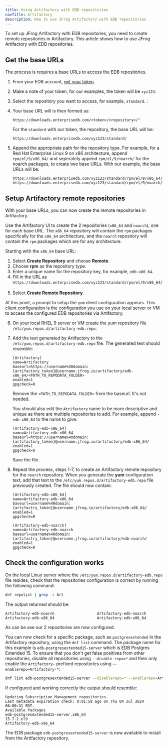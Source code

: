 ```yaml
---
title: Using Artifactory with EDB repositories
navTitle: Artifactory
description: How to use JFrog Artifactory with EDB repositories
---
```


To set up JFrog Artifactory with EDB repositories, you need to create remote repositories in Artifactory. This article shows how to use JFrog Artifactory with EDB repositories.

## Get the base URLs

The process is requires a base URLs to access the EDB repositories.

1. From your EDB account, [get your token](../../getting_started/with_cli/get_your_token).

1. Make a note of your token, for our examples, the token will be `xyz123`:

1. Select the repository you want to access, for example, `standard`. :

1. Your base URL will is then formed as:

    ```
    https://downloads.enterprisedb.com/<token>/<repository>/"
    ```

    For the `standard` with our token, the repository, the base URL will be:

    ```
    https://downloads.enterprisedb.com/xyz123/standard/
    ```

1. Append the appropriate path for the repository type. 
   For example, for a Red Hat Enterprise Linux 9 on x86 architecture, append `rpm/el/9/x86_64/` and seperately append `rpm/el/9/noarch/` for the noarch packages, to create two base URLs. With our example, the base URLs will be:

    ```
    https://downloads.enterprisedb.com/xyz123/standard/rpm/el/9/x86_64/
    https://downloads.enterprisedb.com/xyz123/standard/rpm/el/9/noarch/
    ```

## Setup Artifactory remote repositories

With your base URLs, you can now create the remote repositories in Artifactory.

Use the Artifactory UI to create the 2 repositories (`x86_64` and `noarch`), one for each base URL. The `x86_64` repository will contain the `rpm` packages specifically for the `x86_64` architecture, and the `noarch` repository will contain the `rpm` packages which are for any architecture.

Starting with the `x86_64` base URL:

1. Select **Create Repository** and choose **Remote**.
1. Choose **rpm** as the repository type.
1. Enter a unique name for the repository key, for example, `edb-x86_64`.
1. Fill in the URL as `https://downloads.enterprisedb.com/xyz123/standard/rpm/el/9/x86_64/`.
1. Select **Create Remote Repository**.

At this point, a prompt to setup the `yum` client configuration appears. This client configuration is the configuration you use on your local server or VM to access the configured EDB repositories via Artifactory.

6.  On your local RHEL 9 server or VM create the yum repository file `/etc/yum.repos.d/artifactory-edb.repo`.
    
7.  Add the text generated by Artifactory to the `/etc/yum.repos.d/artifactory-edb.repo` file. The generated text should resemble:
    
    ```
    [Artifactory]
    name=Artifactory
    baseurl=https://username%40domain:{artifactory_token}@username.jfrog.io/artifactory/edb-x86_64/<PATH_TO_REPODATA_FOLDER>
    enabled=1
    gpgcheck=0
    ```
    
    Remove the `<PATH_TO_REPODATA_FOLDER>` from the baseurl. It's not needed.

    You should also edit the `Atrifactory` name to be more descriptive and unique as there are multiple repositories to add. For example, append `-edb-x86_64` to the name to give:

    ```
    [Artifactory-edb-x86_64]
    name=Artifactory-edb-x86_64
    baseurl=https://username%40domain:{artifactory_token}@username.jfrog.io/artifactory/edb-x86_64/
    enabled=1
    gpgcheck=0
    ```

    Save the file.
    
8.  Repeat the process, steps 1-7, to create an Artifactory remote repository for the `noarch` repository. When you generate the **yum** configuration text, add that text to the `/etc/yum.repos.d/artifactory-edb.repo` file previously created. The file should now contain:

    ```
    [Artifactory-edb-x86_64]
    name=Artifactory-edb-x86_64
    baseurl=username%40domain:{artifactry_token}@username.jfrog.io/artifactory/edb-x86_64/
    enabled=1
    gpgcheck=0
    
    [Artifactory-edb-noarch]
    name=Artifactory-edb-noarch
    baseurl=username%40domain:{artifactry_token}@username.jfrog.io/artifactory/edb-noarch/
    enabled=1
    gpgcheck=0
    ```

## Check the configuration works

On the local Linux server where the `/etc/yum.repos.d/artifactory-edb.repo` file resides, check that the repositories configuration is correct by running the following command:


```bash
dnf repolist | grep -i Art
```    

The output returned should be:

```
Artifactory-edb-noarch                   Artifactory-edb-noarch
Artifactory-edb-x86_64                   Artifactory-edb-x86_64
```
    
As can be see our 2 repositories are now configured. 

You can now check for a specific package, such as `postgresextended` in the Artifactory repository, using the `dnf list` command. The package name for this example is `edb-postgresextended15-server` which is EDB Postgres Extended 15. To ensure that you don't get false positives from other repositories,  disable all repositories using `--disable-repo=*` and then only enable the `Artifactory-` prefixed repositories using `--enablerepo=Artifactory-*`:

```bash
dnf list edb-postgresextended15-server --disablerepo=* --enablerepo=Artifactory-*
```

If configured and working correctly the output should resemble:

```
Updating Subscription Management repositories.
Last metadata expiration check: 0:01:58 ago on Thu 04 Jul 2024 06:00:31 EDT.
Available Packages
edb-postgresextended15-server.x86_64                                                                                     15.7-2.el9                                                                                     Artifactory-edb-x86_64
```    

The EDB package `edb-postgresextended15-server` is now available to install from the Artifactory repository.
